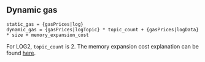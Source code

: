 ## Dynamic gas

    static_gas = {gasPrices|log}
    dynamic_gas = {gasPrices|logTopic} * topic_count + {gasPrices|logData} * size + memory_expansion_cost

For LOG2, `topic_count` is 2.
The memory expansion cost explanation can be found [here](/about#memoryexpansion).
